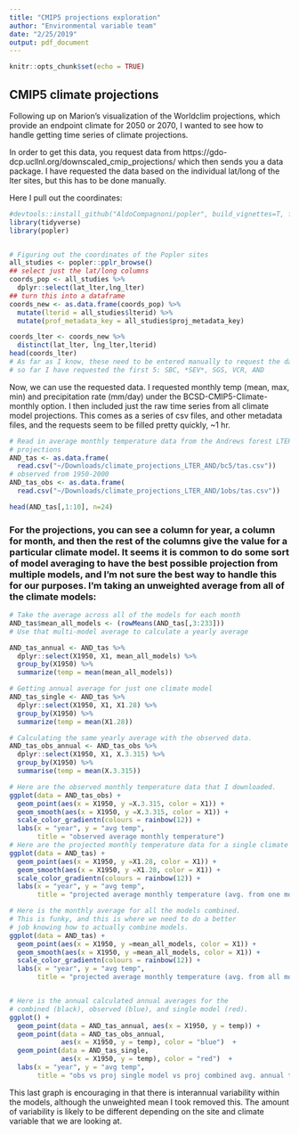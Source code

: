 ```yaml
---
title: "CMIP5 projections exploration"
author: "Environmental variable team"
date: "2/25/2019"
output: pdf_document
---
```


```r
knitr::opts_chunk$set(echo = TRUE)
```

## CMIP5 climate projections

Following up on Marion's visualization of the Worldclim projections, which provide an endpoint climate for 2050 or 2070, I wanted to see how to handle getting time series of climate projections. 

In order to get this data, you request data from https://gdo-dcp.ucllnl.org/downscaled_cmip_projections/ which then sends you a data package. I have requested the data based on the individual lat/long of the lter sites, but this has to be done manually.

Here I pull out the coordinates:
```r
#devtools::install_github("AldoCompagnoni/popler", build_vignettes=T, force=T)
library(tidyverse)
library(popler)


# Figuring out the coordinates of the Popler sites
all_studies <- popler::pplr_browse()
## select just the lat/long columns
coords_pop <- all_studies %>% 
  dplyr::select(lat_lter,lng_lter) 
## turn this into a dataframe 
coords_new <- as.data.frame(coords_pop) %>% 
  mutate(lterid = all_studies$lterid) %>% 
  mutate(prof_metadata_key = all_studies$proj_metadata_key)

coords_lter <- coords_new %>% 
  distinct(lat_lter, lng_lter,lterid)
head(coords_lter)
# As far as I know, these need to be entered manually to request the data from https://gdo-dcp.ucllnl.org/downscaled_cmip_projections/ 
# so far I have requested the first 5: SBC, *SEV*, SGS, VCR, AND
```

Now, we can use the requested data. I requested monthly temp (mean, max, min) and precipitation rate (mm/day) under the BCSD-CMIP5-Climate-monthly option. I then included just the raw time series from all climate model projections. This comes as a series of csv files, and other metadata files, and the requests seem to be filled pretty quickly, ~1 hr.

```r
# Read in average monthly temperature data from the Andrews forest LTER.
# projections
AND_tas <- as.data.frame(
  read.csv("~/Downloads/climate_projections_LTER_AND/bc5/tas.csv"))
# observed from 1950-2000
AND_tas_obs <- as.data.frame(
  read.csv("~/Downloads/climate_projections_LTER_AND/1obs/tas.csv"))

head(AND_tas[,1:10], n=24)
```

### For the projections, you can see a column for year, a column for month, and then the rest of the columns give the value for a particular climate model. It seems it is common to do some sort of model averaging to have the best possible projection from multiple models, and I'm not sure the best way to handle this for our purposes. I'm taking an unweighted average from all of the climate models:

```r
# Take the average across all of the models for each month
AND_tas$mean_all_models <- (rowMeans(AND_tas[,3:233]))
# Use that multi-model average to calculate a yearly average

AND_tas_annual <- AND_tas %>% 
  dplyr::select(X1950, X1, mean_all_models) %>% 
  group_by(X1950) %>% 
  summarize(temp = mean(mean_all_models))

# Getting annual average for just one climate model
AND_tas_single <- AND_tas %>% 
  dplyr::select(X1950, X1, X1.28) %>% 
  group_by(X1950) %>% 
  summarize(temp = mean(X1.28))

# Calculating the same yearly average with the observed data.
AND_tas_obs_annual <- AND_tas_obs %>% 
  dplyr::select(X1950, X1, X.3.315) %>% 
  group_by(X1950) %>% 
  summarise(temp = mean(X.3.315))
```


```r
# Here are the observed monthly temperature data that I downloaded.
ggplot(data = AND_tas_obs) +
  geom_point(aes(x = X1950, y =X.3.315, color = X1)) +
  geom_smooth(aes(x = X1950, y =X.3.315, color = X1)) + 
  scale_color_gradientn(colours = rainbow(12)) +
  labs(x = "year", y = "avg temp", 
       title = "observed average monthly temperature")
# Here are the projected monthly temperature data for a single climate model
ggplot(data = AND_tas) +
  geom_point(aes(x = X1950, y =X1.28, color = X1)) +
  geom_smooth(aes(x = X1950, y =X1.28, color = X1)) +
  scale_color_gradientn(colours = rainbow(12)) + 
  labs(x = "year", y = "avg temp", 
       title = "projected average monthly temperature (avg. from one model)")

# Here is the monthly average for all the models combined. 
# This is funky, and this is where we need to do a better
# job knowing how to actually combine models.
ggplot(data = AND_tas) +
  geom_point(aes(x = X1950, y =mean_all_models, color = X1)) +
  geom_smooth(aes(x = X1950, y =mean_all_models, color = X1)) +
  scale_color_gradientn(colours = rainbow(12)) +
  labs(x = "year", y = "avg temp", 
       title = "projected average monthly temperature (avg. from all models)")


# Here is the annual calculated annual averages for the 
# combined (black), observed (blue), and single model (red).
ggplot() +
  geom_point(data = AND_tas_annual, aes(x = X1950, y = temp)) +
  geom_point(data = AND_tas_obs_annual,
             aes(x = X1950, y = temp), color = "blue")  + 
  geom_point(data = AND_tas_single, 
             aes(x = X1950, y = temp), color = "red")  + 
  labs(x = "year", y = "avg temp", 
       title = "obs vs proj single model vs proj combined avg. annual temp")


```

This last graph is encouraging in that there is interannual variability within the models, although the unweighted mean I took removed this. The amount of variability is likely to be different depending on the site and climate variable that we are looking at.